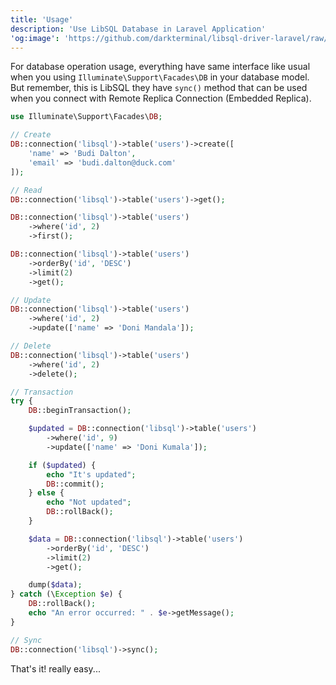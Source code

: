 ```yaml
---
title: 'Usage'
description: 'Use LibSQL Database in Laravel Application'
'og:image': 'https://github.com/darkterminal/libsql-driver-laravel/raw/main/art/libsql-driver-laravel.png'
---
```


For database operation usage, everything have same interface like usual when you using `Illuminate\Support\Facades\DB` in your database model. But remember, this is LibSQL they have `sync()` method that can be used when you connect with Remote Replica Connection (Embedded Replica).

```php
use Illuminate\Support\Facades\DB;

// Create
DB::connection('libsql')->table('users')->create([
    'name' => 'Budi Dalton',
    'email' => 'budi.dalton@duck.com'
]);

// Read
DB::connection('libsql')->table('users')->get();

DB::connection('libsql')->table('users')
    ->where('id', 2)
    ->first();

DB::connection('libsql')->table('users')
    ->orderBy('id', 'DESC')
    ->limit(2)
    ->get();

// Update
DB::connection('libsql')->table('users')
    ->where('id', 2)
    ->update(['name' => 'Doni Mandala']);

// Delete
DB::connection('libsql')->table('users')
    ->where('id', 2)
    ->delete();

// Transaction
try {
    DB::beginTransaction();

    $updated = DB::connection('libsql')->table('users')
        ->where('id', 9)
        ->update(['name' => 'Doni Kumala']);

    if ($updated) {
        echo "It's updated";
        DB::commit();
    } else {
        echo "Not updated";
        DB::rollBack();
    }

    $data = DB::connection('libsql')->table('users')
        ->orderBy('id', 'DESC')
        ->limit(2)
        ->get();

    dump($data);
} catch (\Exception $e) {
    DB::rollBack();
    echo "An error occurred: " . $e->getMessage();
}

// Sync
DB::connection('libsql')->sync();
```

That's it! really easy...
